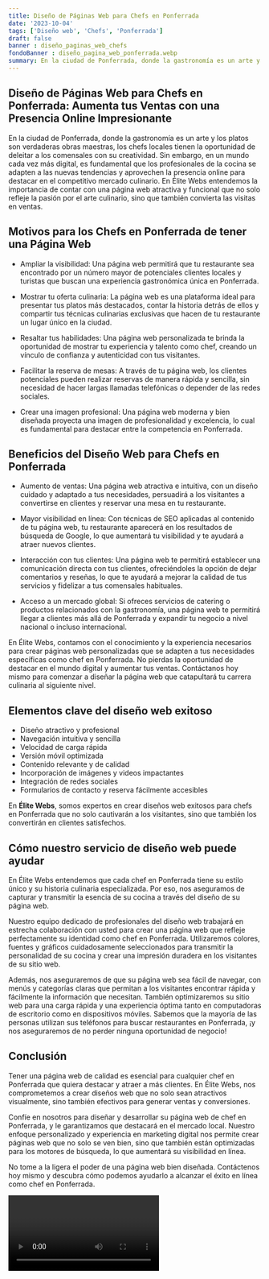 ```yaml
---
title: Diseño de Páginas Web para Chefs en Ponferrada
date: '2023-10-04'
tags: ['Diseño web', 'Chefs', 'Ponferrada']
draft: false
banner : diseño_paginas_web_chefs
fondoBanner : diseño_pagina_web_ponferrada.webp
summary: En la ciudad de Ponferrada, donde la gastronomía es un arte y los platos son verdaderas obras maestras, los chefs locales tienen la oportunidad de deleitar a los comensales con su creatividad. Sin embargo, en un mundo cada vez más digital, es fundamental que los profesionales de la cocina se adapten a las nuevas tendencias y aprovechen la presencia online para destacar en el competitivo mercado culinario. En Élite Webs entendemos la importancia de contar con una página web atractiva y funcional que no solo refleje la pasión por el arte culinario, sino que también convierta las visitas en ventas.
---
```


## Diseño de Páginas Web para Chefs en Ponferrada: Aumenta tus Ventas con una Presencia Online Impresionante

En la ciudad de Ponferrada, donde la gastronomía es un arte y los platos son verdaderas obras maestras, los chefs locales tienen la oportunidad de deleitar a los comensales con su creatividad. Sin embargo, en un mundo cada vez más digital, es fundamental que los profesionales de la cocina se adapten a las nuevas tendencias y aprovechen la presencia online para destacar en el competitivo mercado culinario. En Élite Webs entendemos la importancia de contar con una página web atractiva y funcional que no solo refleje la pasión por el arte culinario, sino que también convierta las visitas en ventas.

## Motivos para los Chefs en Ponferrada de tener una Página Web

- Ampliar la visibilidad: Una página web permitirá que tu restaurante sea encontrado por un número mayor de potenciales clientes locales y turistas que buscan una experiencia gastronómica única en Ponferrada.

- Mostrar tu oferta culinaria: La página web es una plataforma ideal para presentar tus platos más destacados, contar la historia detrás de ellos y compartir tus técnicas culinarias exclusivas que hacen de tu restaurante un lugar único en la ciudad.

- Resaltar tus habilidades: Una página web personalizada te brinda la oportunidad de mostrar tu experiencia y talento como chef, creando un vínculo de confianza y autenticidad con tus visitantes.

- Facilitar la reserva de mesas: A través de tu página web, los clientes potenciales pueden realizar reservas de manera rápida y sencilla, sin necesidad de hacer largas llamadas telefónicas o depender de las redes sociales.

- Crear una imagen profesional: Una página web moderna y bien diseñada proyecta una imagen de profesionalidad y excelencia, lo cual es fundamental para destacar entre la competencia en Ponferrada.

## Beneficios del Diseño Web para Chefs en Ponferrada

- Aumento de ventas: Una página web atractiva e intuitiva, con un diseño cuidado y adaptado a tus necesidades, persuadirá a los visitantes a convertirse en clientes y reservar una mesa en tu restaurante.

- Mayor visibilidad en línea: Con técnicas de SEO aplicadas al contenido de tu página web, tu restaurante aparecerá en los resultados de búsqueda de Google, lo que aumentará tu visibilidad y te ayudará a atraer nuevos clientes.

- Interacción con tus clientes: Una página web te permitirá establecer una comunicación directa con tus clientes, ofreciéndoles la opción de dejar comentarios y reseñas, lo que te ayudará a mejorar la calidad de tus servicios y fidelizar a tus comensales habituales.

- Acceso a un mercado global: Si ofreces servicios de catering o productos relacionados con la gastronomía, una página web te permitirá llegar a clientes más allá de Ponferrada y expandir tu negocio a nivel nacional o incluso internacional.

En Élite Webs, contamos con el conocimiento y la experiencia necesarios para crear páginas web personalizadas que se adapten a tus necesidades específicas como chef en Ponferrada. No pierdas la oportunidad de destacar en el mundo digital y aumentar tus ventas. Contáctanos hoy mismo para comenzar a diseñar la página web que catapultará tu carrera culinaria al siguiente nivel.

<GifSeo />

<Cta />

## Elementos clave del diseño web exitoso

- Diseño atractivo y profesional
- Navegación intuitiva y sencilla
- Velocidad de carga rápida
- Versión móvil optimizada
- Contenido relevante y de calidad
- Incorporación de imágenes y videos impactantes
- Integración de redes sociales
- Formularios de contacto y reserva fácilmente accesibles

En **Élite Webs**, somos expertos en crear diseños web exitosos para chefs en Ponferrada que no solo cautivarán a los visitantes, sino que también los convertirán en clientes satisfechos.

## Cómo nuestro servicio de diseño web puede ayudar

En Élite Webs entendemos que cada chef en Ponferrada tiene su estilo único y su historia culinaria especializada. Por eso, nos aseguramos de capturar y transmitir la esencia de su cocina a través del diseño de su página web.

Nuestro equipo dedicado de profesionales del diseño web trabajará en estrecha colaboración con usted para crear una página web que refleje perfectamente su identidad como chef en Ponferrada. Utilizaremos colores, fuentes y gráficos cuidadosamente seleccionados para transmitir la personalidad de su cocina y crear una impresión duradera en los visitantes de su sitio web.

Además, nos aseguraremos de que su página web sea fácil de navegar, con menús y categorías claras que permitan a los visitantes encontrar rápida y fácilmente la información que necesitan. También optimizaremos su sitio web para una carga rápida y una experiencia óptima tanto en computadoras de escritorio como en dispositivos móviles. Sabemos que la mayoría de las personas utilizan sus teléfonos para buscar restaurantes en Ponferrada, ¡y nos aseguraremos de no perder ninguna oportunidad de negocio!

## Conclusión

Tener una página web de calidad es esencial para cualquier chef en Ponferrada que quiera destacar y atraer a más clientes. En Élite Webs, nos comprometemos a crear diseños web que no solo sean atractivos visualmente, sino también efectivos para generar ventas y conversiones.

Confíe en nosotros para diseñar y desarrollar su página web de chef en Ponferrada, y le garantizamos que destacará en el mercado local. Nuestro enfoque personalizado y experiencia en marketing digital nos permite crear páginas web que no solo se ven bien, sino que también están optimizadas para los motores de búsqueda, lo que aumentará su visibilidad en línea.

No tome a la ligera el poder de una página web bien diseñada. Contáctenos hoy mismo y descubra cómo podemos ayudarlo a alcanzar el éxito en línea como chef en Ponferrada.

<Video />

<CtaBot job='Chefs' city='Ponferrada'/>

<Gmaps query='Ponferrada+españa+maps' />